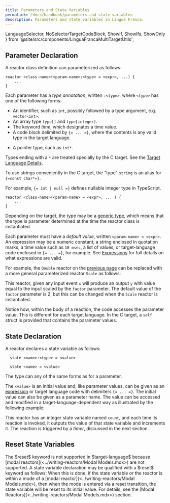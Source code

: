 ```yaml
---
title: Parameters and State Variables
permalink: /docs/handbook/parameters-and-state-variables
description: Parameters and state variables in Lingua Franca.
---
```


  LanguageSelector,
  NoSelectorTargetCodeBlock,
  ShowIf, ShowIfs, ShowOnly
} from '@site/src/components/LinguaFrancaMultiTargetUtils';

<LanguageSelector c cpp py rs ts />

## Parameter Declaration

A reactor class definition can parameterized as follows:

<ShowIfs>
<ShowIf c cpp ts rs>

```lf
reactor <class-name>(<param-name>:<type> = <expr>, ...) {
    ...
}
```

Each parameter has a _type annotation_, written `:<type>`, where `<type>` has one of the following forms:

- An identifier, such as `int`<span class="lf-cpp">, possibly followed by a type argument, e.g. `vector<int>`</span>.
- An array type `type[]`<span class="lf-c lf-cpp lf-rs"> and `type[integer]`</span>.
- The keyword $time$, which designates a time value.
- A code block delimited by `{= ... =}`, where the contents is any valid type in the target language.

<ShowOnly c cpp>

- A pointer type, such as `int*`.

</ShowOnly>

<ShowOnly c>

Types ending with a `*` are treated specially by the C target. See the [Target Language Details](<../reference/Target Language Details.mdx>).

To use strings conveniently in the C target, the "type" `string` is an alias for `{=const char*=}`.

</ShowOnly>

<ShowOnly ts>

For example, `{= int | null =}` defines nullable integer type in TypeScript.

</ShowOnly>
</ShowIf>


<ShowIf py>

```lf
reactor <class-name>(<param-name> = <expr>, ... ) {
    ...
}
```

</ShowIf>
</ShowIfs>


Depending on the target, the type may be a [generic type](<../writing-reactors/Generics.mdx>), which means that the type is parameter determined at the time the reactor class is instantiated.

Each parameter must have a _default value_, written `<param-name> = <expr>`. An expression may be a numeric constant, a string enclosed in quotation marks, a time value such as `10 msec`, a list of values, or target-language code enclosed in `{= ... =}`, for example. See [Expressions](<../reference/Expressions.mdx>) for full details on what expressions are valid.

For example, the `Double` reactor on the [previous page](<../writing-reactors/Inputs and Outputs.mdx>) can be replaced with a more general parameterized reactor `Scale` as follows:


<NoSelectorTargetCodeBlock c={C_Scale} cpp={Cpp_Scale} py={Py_Scale} rs={Rs_Scale} ts={TS_Scale} lf />

This reactor, given any input event `x` will produce an output `y` with value equal to the input scaled by the `factor` parameter. The default value of the `factor` parameter is 2, but this can be changed when the `Scale` reactor is instantiated.

Notice how, within the body of a reaction, the code accesses the parameter value. This is different for each target language. <span class="lf-c">In the C target, a `self` struct is provided that contains the parameter values.</span>

## State Declaration

A reactor declares a state variable as follows:

<ShowIfs>
<ShowIf c cpp ts rs>

```lf
  state <name>:<type> = <value>
```

</ShowIf>
<ShowIf py>

```lf
  state <name> = <value>
```

</ShowIf>
</ShowIfs>

The type can any of the same forms as for a parameter.

The `<value>` is an initial value and, like parameter values, can be given as an [expression](<../reference/Expressions.mdx>) or target language code with delimiters `{= ... =}`. The initial value can also be given as a parameter name. The value can be accessed and modified in a target-language-dependent way as illustrated by the following example:


<NoSelectorTargetCodeBlock c={C_Count} cpp={Cpp_Count} py={Py_Count} rs={Rs_Count} ts={TS_Count} lf />

This reactor has an integer state variable named `count`, and each time its reaction is invoked, it outputs the value of that state variable and increments it. The reaction is triggered by a $timer$, discussed in the next section.

## Reset State Variables

<ShowIfs>
  <ShowIf cpp ts rs>
    The $reset$ keyword is not supported in $target-language$ because [modal reactors](<../writing-reactors/Modal Models.mdx>) are not supported.
  </ShowIf>

  <ShowIf c py>
    A state variable declaration may be qualified with a $reset$ keyword as follows:
    <NoSelectorTargetCodeBlock lf
      c="reset state <name>:<type> = <value>" 
      py="reset state <name> = <value>" 
    />
    When this is done, if the state variable or the reactor is within a mode of a [modal reactor](<../writing-reactors/Modal Models.mdx>), then when the mode is entered via a reset transition, the state variable will be reset to its initial value. For details, see the [Modal Reactors](<../writing-reactors/Modal Models.mdx>) section.

  </ShowIf>
</ShowIfs>
